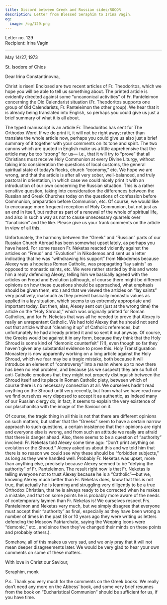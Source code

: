 ```yaml
---
title: Discord between Greek and Russian sides/ROCOR
description: Letter from Blessed Seraphim to Irina Vagin.
og:
  image: /og/129.png
---
```


<div style={{textAlign:'right', fontFamily:'monospace'}}>Letter no. 129</div>
<div style={{textAlign:'left', fontFamily:'monospace'}}>Recipient: Irina Vagin</div>

---

May 14/27, 1973

St. Isodore of Chios

Dear Irina Constantinovna,

Christ is risen! Enclosed are two recent articles of Fr. Theodoritos, which we hope you will be able to tell us something about. The printed article is evidently directed against some “uncanonical activities” of Fr. Panteleimon concerning the Old Calendarist situation (Fr. Theodoritos supports one group of Old Calendarists, Fr. Panteleimon the other group). We hear that it is already being translated into English, so perhaps you could give us just a brief summary of what it is all about.

The typed manuscript is an article Fr. Theodoritos has sent for The Orthodox Word. If we do print it, it will not be right away; rather than translate the whole article now, perhaps you could give us also just a brief summary of it together with your comments on its tone and spirit. The two canons which are quoted in English make us a little apprehensive that the article may be too “strong” for us— i.e., that it will try to “prove” that all Christians must receive Holy Communion at every Divine Liturgy, without taking into consideration the questions of local customs, the general spiritual state of today’s flocks, church “economy,” etc. We hope we are wrong, and that the article is after all very sober, well-balanced, and truly pastoral in orientation, in which case we could nicely print it with an introduction of our own concerning the Russian situation. This is a rather sensitive question, taking into consideration the differences between the Russian and Greek Churches today on the questions of confession before Communion, preparation before Communion, etc. Of course, we would like to encourage more frequent reception of Holy Communion, but not just as an end in itself, but rather as part of a renewal of the whole of spiritual life, and also in such a way as not to cause unnecessary quarrels over “fanaticism” and the like. Please give us your frank comments on the article in view of all this.

Unfortunately, the harmony between the “Greek” and “Russian” parts of our Russian Church Abroad has been somewhat upset lately, as perhaps you have heard. For some reason Fr. Neketas reacted violently against the articles on “Freud” and “Evolution” in Nikodemos and sent us a letter indicating that he was “withdrawing his support” from Nikodemos because Alexey was a hopeless Roman Catholic, was propagating “lay saints” as opposed to monastic saints, etc. We were rather startled by this and wrote him a reply defending Alexey, telling him we basically agreed with the articles on Freud and Evolution (although, of course there might be different opinions on how these questions should be approached, what emphasis should be given them, etc.) and that we viewed the articles on “lay saints” very positively, inasmuch as they present basically monastic values as applied in a lay situation, which seems to us extremely appropriate and important today. But then, alas, Alexey sent out (just at the wrong time) the article on the “Holy Shroud,” which was originally printed for Roman Catholics, and for Fr. Neketas that was all he needed to prove that Alexey is really an unrepentant Catholic. We had told Alexey that he should not send out that article without “cleaning it up” of Catholic references, but unfortunately he had already printed it and so sent it out anyway. Of course, the Greeks would be against it in any form, because they think that the Holy Shroud is some kind of “demonic counterfeit” (?!), even though so far they haven’t given any substantial evidence to prove this. Holy Transfiguration Monastery is now apparently working on a long article against the Holy Shroud, which we fear may be a tragic mistake, both because it will introduce an element of “controversy” into a realm where up to now there has been no real problem, and because (as we suspect) they are so full of anti-Catholic emotions that they might not properly distinguish between the Shroud itself and its place in Roman Catholic piety, between which of course there is no necessary connection at all. We ourselves hadn’t read anything on the Shroud until very recently, but from what we have read now we find ourselves very disposed to accept it as authentic, as indeed many of our Russian clergy do; in fact, it seems to explain the very existence of our plaschanitsa with the image of the Saviour on it.

Of course, the tragic thing in all this is not that there are different opinions on such matters, but rather that the “Greeks” seem to have a certain narrow approach to such questions, a certain insistence that their opinions are right and everyone else is wrong, and from such an attitude we really are afraid that there is danger ahead. Also, there seems to be a question of “authority” involved: Fr. Neketas told Alexey some time ago: “Don’t print anything on evolution or the Shroud.” Alexey asked us about this and we told him that there is no reason we could see why these should be “forbidden subjects,” as long as they were handled well. Probably Fr. Neketas was upset, more than anything else, precisely because Alexey seemed to be “defying the authority” of Fr. Panteleimon. The result right now is that Fr. Neketas is telling everyone not to trust Alexey because he is a “Catholic”—but we, knowing Alexey much better than Fr. Neketas does, know that this is not true, that actually he is learning and struggling very diligently to be a true Orthodox Christian, that he is always ready to be corrected when he makes a mistake, and that on some points he is probably more aware of the needs of contemporary laymen than Fr. Neketas is! We ourselves respect Frs. Panteleimon and Neketas very much, but we simply disagree that everyone must accept their “authority” as final, especially as they have been wrong a number of times in the past (8 or 10 years ago they were writing us letters defending the Moscow Patriarchate, saying the Weeping Icons were “demonic,” etc., and since then they’ve changed their minds on these points and probably others.).

Somehow, all of this makes us very sad, and we only pray that it will not mean deeper disagreements later. We would be very glad to hear your own comments on some of these matters.

With love in Christ our Saviour,

Seraphim, monk

P.s. Thank you very much for the comments on the Greek books. We really don’t need any more on the Abbess’ book, and some very brief resumes from the book on “Eucharistical Communion” should be sufficient for us, if you have time.
